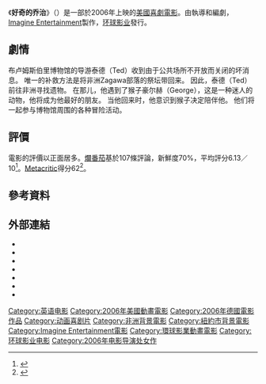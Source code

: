 {{Rough translation|time=2021-05-07T17:24:43+00:00}}
{{Infobox film
| name           = 好奇的乔治
| original_name  = ''Curious George''
| director       = [[马修·奥卡拉汉|马修·奥卡拉汉]]
| producer       = {{Plainlist|
* [[朗·侯活|朗·侯活]]
* [[大衛·科許納|大衛·科許納]]
* Jon Shapiro
}}
| writer         = 
| screenplay     = Ken Kaufman
| story          = {{Plainlist|
* Ken Kaufman
* Mike Werb
}}
| starring       = {{Plainlist|
* [[弗兰克·维尔克|弗兰克·维尔克]]
* [[威爾·法洛|威爾·法洛]]
* [[茱兒·芭莉摩|茱兒·芭莉摩]]
* [[大卫·克罗斯|大卫·克罗斯]]
* [[尤金·列维|尤金·列维]]
* [[瓊安·普洛萊特|瓊安·普洛萊特]]
* [[迪克·範·戴克|迪克·範·戴克]]
}}
| narrator       = 
| music          = {{Plainlist|
* [[艾特·培瑞拉|艾特·培瑞拉]] (分数)
* [[傑克·強森|傑克·強森]] (歌曲)
}}
| cinematography = 
| editing        = Julie Rogers
| production companies = {{Plainlist|
* [[环球影业|环球影业]]<ref name="GeorgeNumbers">{{Cite web |title=Curious George (2006) - Financial Information |url=https://www.the-numbers.com/movie/Curious-George#tab=summary |website=[[The_Numbers_(website)|The Numbers]] |access-date=July 5, 2019 |archive-date=2021-05-06 |archive-url=https://web.archive.org/web/20210506221948/https://www.the-numbers.com/movie/Curious-George#tab=summary |dead-url=no }}</ref>
* [[Imagine_Entertainment|Imagine Entertainment]]<ref name="GeorgeNumbers" />
}}
| distributor    = 环球影业<ref name="afi">{{cite web|url=https://catalog.afi.com/Film/63765-CURIOUS-GEORGE|title=Curious George|work=[[American_Film_Institute|American Film Institute]]|access-date=2016-11-04|archive-date=2021-01-09|archive-url=https://web.archive.org/web/20210109230735/https://catalog.afi.com/Film/63765-CURIOUS-GEORGE|dead-url=no}}</ref>
| released       = {{Film date|2006|2|10|美国|2006|5|25|德国}}
| runtime        = 87分鐘<ref name="BOMCuriousGeorge" />
| country        = {{Plainlist|
* {{USA}}<ref name="afi" />
* {{GER}}<ref name="afi" />
}}
| language       = [[英语|英语]]
| budget         = $50 億美元<ref name="BOMCuriousGeorge" />
| gross          = $70 億美元<ref name="BOMCuriousGeorge">{{cite web |url=http://www.boxofficemojo.com/movies/?id=curiousgeorge.htm |title=Curious George (2006) |work=[[Box_Office_Mojo|Box Office Mojo]] |access-date=6 June 2020 |archive-date=2018-07-22 |archive-url=https://web.archive.org/web/20180722103012/http://www.boxofficemojo.com/movies/?id=curiousgeorge.htm |dead-url=no }}</ref>
}}
《'''好奇的乔治'''》（{{lang-en|''Curious George''}}）是一部於2006年上映的[[美國|美國]][[喜劇電影|喜劇電影]]。由{{tsl|en|Matthew O'Callaghan|马修·奥卡拉汉}}執導和編劇，[[Imagine_Entertainment|Imagine Entertainment]]製作，[[环球影业|环球影业]]發行。

==劇情==
布卢姆斯伯里博物馆的导游泰德（Ted）收到由于公共场所不开放而关闭的坏消息。 唯一的补救方法是将非洲Zagawa部落的祭坛带回来。 因此，泰德（Ted）前往非洲寻找遗物。 在那儿，他遇到了猴子豪尔赫（George），这是一种迷人的动物，他将成为他最好的朋友。 当他回来时，他意识到猴子决定陪伴他。 他们将一起参与博物馆周围的各种冒险活动。

==評價==
電影的評價以正面居多。[[爛番茄|爛番茄]]基於107條評論，新鮮度70%，平均評分6.13／10<ref>{{Citation|title=Curious George (2006)|url=https://www.rottentomatoes.com/m/curious_george|accessdate=2021-04}}</ref>。[[Metacritic|Metacritic]]得分62<ref>{{Citation|title=Curious George|url=https://www.metacritic.com/movie/curious-george|accessdate=2021-04|archive-date=2021-06-29|archive-url=https://web.archive.org/web/20210629214616/https://www.metacritic.com/movie/curious-george|dead-url=no}}</ref>。

==參考資料==
<references/>

==外部連結==
* {{IMDb title|0381971}}
* {{AllMovie title|id=292784}}
* {{tcmdb title|id=546255}}
* {{bcdb title|59130}}
* {{mojo title|curiousgeorge}}
* {{Rotten Tomatoes|1153951-curious_george}}
* {{metacritic film|curious-george}}

[[Category:英语电影|Category:英语电影]]
[[Category:2006年美國動畫電影|Category:2006年美國動畫電影]]
[[Category:2006年德國電影作品|Category:2006年德國電影作品]]
[[Category:动画喜剧片|Category:动画喜剧片]]
[[Category:非洲背景電影|Category:非洲背景電影]]
[[Category:紐約市背景電影|Category:紐約市背景電影]]
[[Category:Imagine_Entertainment電影|Category:Imagine Entertainment電影]]
[[Category:環球影業動畫電影|Category:環球影業動畫電影]]
[[Category:环球影业电影|Category:环球影业电影]]
[[Category:2006年电影导演处女作|Category:2006年电影导演处女作]]